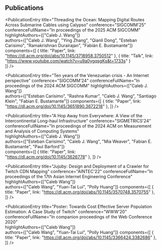 

## Publications 

<Steps>

<PublicationEntry
    title="Threading the Ocean: Mapping Digital Routes Across Submarine Cables using Calypso"
    conference="SIGCOMM'25" 
    conferenceFullName="In proceedings of the 2025 ACM SIGCOMM" 
    highlightAuthors={["Caleb J. Wang"]}  
    authors={["Caleb J. Wang", "Ying Zhang", "Qianli Dong", "Esteban Carisimo", "Ramakrishnan Durairajan", "Fabián E. Bustamante"]} 
    components={[
        { title: "Paper", link: "https://dl.acm.org/doi/abs/10.1145/3718958.3750512" }, 
        { title: "Talk", link: "https://www.youtube.com/watch?v=u9a0ygqsgKs&t=1733s" }  
    ]} 
/> 

<PublicationEntry
    title="Ten years of the Venezuelan crisis - An Internet perspective"
    conference="SIGCOMM'24" 
    conferenceFullName="In proceedings of the 2024 ACM SIGCOMM" 
    highlightAuthors={["Caleb J. Wang"]}  
    authors={["Esteban Carisimo", "Rashna Kumar", "Caleb J. Wang", "Santiago Klein", "Fabian E. Bustamante"]} 
    components={[
        { title: "Paper", link: "https://dl.acm.org/doi/10.1145/3651890.3672218" }, 
    ]} 
/> 

<PublicationEntry
    title="A Hop Away from Everywhere: A View of the Intercontinental Long-haul Infrastructure"
    conference="SIGMETRICS'24"
    conferenceFullName="In proceedings of the 2024 ACM on Measurement and Analysis of Computing Systems"   
    highlightAuthors={["Caleb J. Wang"]}  
    authors={["Esteban Carisimo", "Caleb J. Wang", "Mia Weaver", "Fabian E. Bustamante", "Paul Barford"]}  
    components={[
        { title: "Paper", link: "https://dl.acm.org/doi/10.1145/3626778" }, 
    ]} 
/> 

<PublicationEntry
    title="Jujuby: Design and Deployment of a Crawler for Twitch CDN Mapping"
    conference="AINTEC'22"
    conferenceFullName="In proceedings of the 17th Asian Internet Engineering Conference" 
    highlightAuthors={["Caleb Wang"]}   
    authors={["Caleb Wang", "Yuan-Tai Lui", "Polly Huang"]} 
    components={[
        { title: "Paper", link: "https://dl.acm.org/doi/abs/10.1145/3570748.3570755" },  
    ]} 
/> 

<PublicationEntry
    title="Poster: Towards Cost Effective Server Population Estimation: A Case Study of Twitch"
    conference="WWW'20" 
    conferenceFullName="In companion proceedings of the Web Conference 2020"  
    highlightAuthors={["Caleb Wang"]}   
    authors={["Caleb Wang", "Yuan-Tai Lui", "Polly Huang"]} 
    components={[
        { title: "Paper", link: "https://dl.acm.org/doi/abs/10.1145/3366424.3382686" },  
    ]} 
/> 




</Steps>